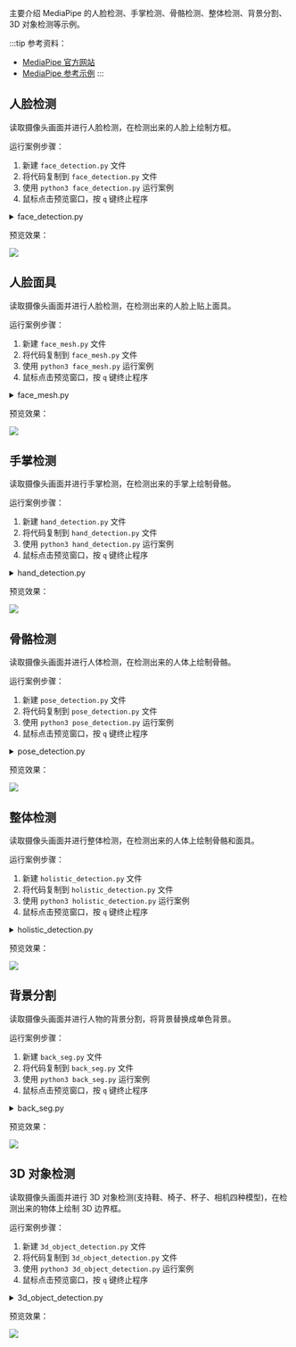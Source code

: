 主要介绍 MediaPipe 的人脸检测、手掌检测、骨骼检测、整体检测、背景分割、3D 对象检测等示例。

:::tip
参考资料：

- [MediaPipe 官方网站](https://github.com/google/mediapipe)
- [MediaPipe 参考示例](https://chuoling.github.io/mediapipe/)
  :::

## 人脸检测

读取摄像头画面并进行人脸检测，在检测出来的人脸上绘制方框。

运行案例步骤：

1. 新建 `face_detection.py` 文件
2. 将代码复制到 `face_detection.py` 文件
3. 使用 `python3 face_detection.py` 运行案例
4. 鼠标点击预览窗口，按 `q` 键终止程序

<details>
<summary>face_detection.py</summary>

```
#!/usr/bin/env python3
# -_- encoding: utf-8 -_-

import cv2
import mediapipe as mp
mp_face_detection = mp.solutions.face_detection
mp_drawing = mp.solutions.drawing_utils

cap = cv2.VideoCapture(0)
with mp_face_detection.FaceDetection(
model_selection=0, min_detection_confidence=0.5) as face_detection:
while cap.isOpened():
success, image = cap.read()
if not success:
print("Ignoring empty camera frame.") # If loading a video, use 'break' instead of 'continue'.
continue

    # To improve performance, optionally mark the image as not writeable to
    # pass by reference.
    image.flags.writeable = False
    image = cv2.cvtColor(image, cv2.COLOR_BGR2RGB)
    results = face_detection.process(image)

    # Draw the face detection annotations on the image.
    image.flags.writeable = True
    image = cv2.cvtColor(image, cv2.COLOR_RGB2BGR)
    if results.detections:
      for detection in results.detections:
        mp_drawing.draw_detection(image, detection)
    # Flip the image horizontally for a selfie-view display.
    cv2.imshow('MediaPipe Face Detection', cv2.flip(image, 1))
    if cv2.waitKey(1) & 0xFF == ord('q'):
      break

cap.release()
cv2.destroyAllWindows()
```

</details>

预览效果：

<div style={{ textAlign: "center" }}>
  <img
    src="/img/common/radxa-os/application-dev/mediapipe_face_detection.webp"
    style={{ width: "100%", maxWidth: "1200px" }}
  />
</div>

## 人脸面具

读取摄像头画面并进行人脸检测，在检测出来的人脸上贴上面具。

运行案例步骤：

1. 新建 `face_mesh.py` 文件
2. 将代码复制到 `face_mesh.py` 文件
3. 使用 `python3 face_mesh.py` 运行案例
4. 鼠标点击预览窗口，按 `q` 键终止程序

<details>
<summary>face_mesh.py</summary>

```
#!/usr/bin/env python3

# -_- encoding: utf-8 -_-

import cv2
import mediapipe as mp
mp_drawing = mp.solutions.drawing_utils
mp_drawing_styles = mp.solutions.drawing_styles
mp_face_mesh = mp.solutions.face_mesh

drawing_spec = mp_drawing.DrawingSpec(thickness=1, circle_radius=1)
cap = cv2.VideoCapture(0)
with mp_face_mesh.FaceMesh(
max_num_faces=1,
refine_landmarks=True,
min_detection_confidence=0.5,
min_tracking_confidence=0.5) as face_mesh:
while cap.isOpened():
success, image = cap.read()
if not success:
print("Ignoring empty camera frame.") # If loading a video, use 'break' instead of 'continue'.
continue

    # To improve performance, optionally mark the image as not writeable to
    # pass by reference.
    image.flags.writeable = False
    image = cv2.cvtColor(image, cv2.COLOR_BGR2RGB)
    results = face_mesh.process(image)

    # Draw the face mesh annotations on the image.
    image.flags.writeable = True
    image = cv2.cvtColor(image, cv2.COLOR_RGB2BGR)
    if results.multi_face_landmarks:
      for face_landmarks in results.multi_face_landmarks:
        mp_drawing.draw_landmarks(
            image=image,
            landmark_list=face_landmarks,
            connections=mp_face_mesh.FACEMESH_TESSELLATION,
            landmark_drawing_spec=None,
            connection_drawing_spec=mp_drawing_styles
            .get_default_face_mesh_tessellation_style())
        mp_drawing.draw_landmarks(
            image=image,
            landmark_list=face_landmarks,
            connections=mp_face_mesh.FACEMESH_CONTOURS,
            landmark_drawing_spec=None,
            connection_drawing_spec=mp_drawing_styles
            .get_default_face_mesh_contours_style())
        mp_drawing.draw_landmarks(
            image=image,
            landmark_list=face_landmarks,
            connections=mp_face_mesh.FACEMESH_IRISES,
            landmark_drawing_spec=None,
            connection_drawing_spec=mp_drawing_styles
            .get_default_face_mesh_iris_connections_style())
    # Flip the image horizontally for a selfie-view display.
    cv2.imshow('MediaPipe Face Mesh', cv2.flip(image, 1))
    if cv2.waitKey(1) & 0xFF == ord('q'):
      break

cap.release()
cv2.destroyAllWindows()
```

</details>

预览效果：

<div style={{ textAlign: "center" }}>
  <img
    src="/img/common/radxa-os/application-dev/mediapipe_face_mesh.webp"
    style={{ width: "100%", maxWidth: "1200px" }}
  />
</div>

## 手掌检测

读取摄像头画面并进行手掌检测，在检测出来的手掌上绘制骨骼。

运行案例步骤：

1. 新建 `hand_detection.py` 文件
2. 将代码复制到 `hand_detection.py` 文件
3. 使用 `python3 hand_detection.py` 运行案例
4. 鼠标点击预览窗口，按 `q` 键终止程序

<details>
<summary>hand_detection.py</summary>

```
#!/usr/bin/env python3

# -_- encoding: utf-8 -_-

import cv2
import mediapipe as mp
mp_drawing = mp.solutions.drawing_utils
mp_drawing_styles = mp.solutions.drawing_styles
mp_hands = mp.solutions.hands

cap = cv2.VideoCapture(0)
with mp_hands.Hands(
model_complexity=0,
min_detection_confidence=0.5,
min_tracking_confidence=0.5) as hands:
while cap.isOpened():
success, image = cap.read()
if not success:
print("Ignoring empty camera frame.") # If loading a video, use 'break' instead of 'continue'.
continue

    # To improve performance, optionally mark the image as not writeable to
    # pass by reference.
    image.flags.writeable = False
    image = cv2.cvtColor(image, cv2.COLOR_BGR2RGB)
    results = hands.process(image)

    # Draw the hand annotations on the image.
    image.flags.writeable = True
    image = cv2.cvtColor(image, cv2.COLOR_RGB2BGR)
    if results.multi_hand_landmarks:
      for hand_landmarks in results.multi_hand_landmarks:
        mp_drawing.draw_landmarks(
            image,
            hand_landmarks,
            mp_hands.HAND_CONNECTIONS,
            mp_drawing_styles.get_default_hand_landmarks_style(),
            mp_drawing_styles.get_default_hand_connections_style())
    # Flip the image horizontally for a selfie-view display.
    cv2.imshow('MediaPipe Hands', cv2.flip(image, 1))
    if cv2.waitKey(1) & 0xFF == ord('q'):
      break

cap.release()
cv2.destroyAllWindows()
```

</details>

预览效果：

<div style={{ textAlign: "center" }}>
  <img
    src="/img/common/radxa-os/application-dev/mediapipe_hands.webp"
    style={{ width: "100%", maxWidth: "1200px" }}
  />
</div>

## 骨骼检测

读取摄像头画面并进行人体检测，在检测出来的人体上绘制骨骼。

运行案例步骤：

1. 新建 `pose_detection.py` 文件
2. 将代码复制到 `pose_detection.py` 文件
3. 使用 `python3 pose_detection.py` 运行案例
4. 鼠标点击预览窗口，按 `q` 键终止程序

<details>
<summary>pose_detection.py</summary>

```
#!/usr/bin/env python3

# -_- encoding: utf-8 -_-

import cv2
import mediapipe as mp
mp_drawing = mp.solutions.drawing_utils
mp_drawing_styles = mp.solutions.drawing_styles
mp_pose = mp.solutions.pose

cap = cv2.VideoCapture(0)
with mp_pose.Pose(
min_detection_confidence=0.5,
min_tracking_confidence=0.5) as pose:
while cap.isOpened():
success, image = cap.read()
if not success:
print("Ignoring empty camera frame.") # If loading a video, use 'break' instead of 'continue'.
continue

    # To improve performance, optionally mark the image as not writeable to
    # pass by reference.
    image.flags.writeable = False
    image = cv2.cvtColor(image, cv2.COLOR_BGR2RGB)
    results = pose.process(image)

    # Draw the pose annotation on the image.
    image.flags.writeable = True
    image = cv2.cvtColor(image, cv2.COLOR_RGB2BGR)
    mp_drawing.draw_landmarks(
        image,
        results.pose_landmarks,
        mp_pose.POSE_CONNECTIONS,
        landmark_drawing_spec=mp_drawing_styles.get_default_pose_landmarks_style())
    # Flip the image horizontally for a selfie-view display.
    cv2.imshow('MediaPipe Pose', cv2.flip(image, 1))
    if cv2.waitKey(1) & 0xFF == ord('q'):
      break

cap.release()
cv2.destroyAllWindows()
```

</details>

预览效果：

<div style={{ textAlign: "center" }}>
  <img
    src="/img/common/radxa-os/application-dev/mediapipe_pose.webp"
    style={{ width: "100%", maxWidth: "1200px" }}
  />
</div>

## 整体检测

读取摄像头画面并进行整体检测，在检测出来的人体上绘制骨骼和面具。

运行案例步骤：

1. 新建 `holistic_detection.py` 文件
2. 将代码复制到 `holistic_detection.py` 文件
3. 使用 `python3 holistic_detection.py` 运行案例
4. 鼠标点击预览窗口，按 `q` 键终止程序

<details>
<summary>holistic_detection.py</summary>

```
#!/usr/bin/env python3

# -_- encoding: utf-8 -_-

import cv2
import mediapipe as mp
mp_drawing = mp.solutions.drawing_utils
mp_drawing_styles = mp.solutions.drawing_styles
mp_holistic = mp.solutions.holistic

cap = cv2.VideoCapture(0)
with mp_holistic.Holistic(
min_detection_confidence=0.5,
min_tracking_confidence=0.5) as holistic:
while cap.isOpened():
success, image = cap.read()
if not success:
print("Ignoring empty camera frame.") # If loading a video, use 'break' instead of 'continue'.
continue

    # To improve performance, optionally mark the image as not writeable to
    # pass by reference.
    image.flags.writeable = False
    image = cv2.cvtColor(image, cv2.COLOR_BGR2RGB)
    results = holistic.process(image)

    # Draw landmark annotation on the image.
    image.flags.writeable = True
    image = cv2.cvtColor(image, cv2.COLOR_RGB2BGR)
    mp_drawing.draw_landmarks(
        image,
        results.face_landmarks,
        mp_holistic.FACEMESH_CONTOURS,
        landmark_drawing_spec=None,
        connection_drawing_spec=mp_drawing_styles
        .get_default_face_mesh_contours_style())
    mp_drawing.draw_landmarks(
        image,
        results.pose_landmarks,
        mp_holistic.POSE_CONNECTIONS,
        landmark_drawing_spec=mp_drawing_styles
        .get_default_pose_landmarks_style())
    # Flip the image horizontally for a selfie-view display.
    cv2.imshow('MediaPipe Holistic', cv2.flip(image, 1))
    if cv2.waitKey(1) & 0xFF == ord('q'):
      break

cap.release()
cv2.destroyAllWindows()
```

</details>

预览效果：

<div style={{ textAlign: "center" }}>
  <img
    src="/img/common/radxa-os/application-dev/mediapipe_holistic.webp"
    style={{ width: "100%", maxWidth: "1200px" }}
  />
</div>

## 背景分割

读取摄像头画面并进行人物的背景分割，将背景替换成单色背景。

运行案例步骤：

1. 新建 `back_seg.py` 文件
2. 将代码复制到 `back_seg.py` 文件
3. 使用 `python3 back_seg.py` 运行案例
4. 鼠标点击预览窗口，按 `q` 键终止程序

<details>
<summary>back_seg.py</summary>

```
#!/usr/bin/env python3

# -_- encoding: utf-8 -_-

import cv2
import mediapipe as mp
import numpy as np
mp_drawing = mp.solutions.drawing_utils
mp_selfie_segmentation = mp.solutions.selfie_segmentation

BG_COLOR = (192, 192, 192) # gray
cap = cv2.VideoCapture(0)
with mp_selfie_segmentation.SelfieSegmentation(
model_selection=1) as selfie_segmentation:
bg_image = None
while cap.isOpened():
success, image = cap.read()
if not success:
print("Ignoring empty camera frame.") # If loading a video, use 'break' instead of 'continue'.
continue

    # Flip the image horizontally for a later selfie-view display, and convert
    # the BGR image to RGB.
    image = cv2.cvtColor(cv2.flip(image, 1), cv2.COLOR_BGR2RGB)
    # To improve performance, optionally mark the image as not writeable to
    # pass by reference.
    image.flags.writeable = False
    results = selfie_segmentation.process(image)

    image.flags.writeable = True
    image = cv2.cvtColor(image, cv2.COLOR_RGB2BGR)

    # Draw selfie segmentation on the background image.
    # To improve segmentation around boundaries, consider applying a joint
    # bilateral filter to "results.segmentation_mask" with "image".
    condition = np.stack(
      (results.segmentation_mask,) * 3, axis=-1) > 0.1
    # The background can be customized.
    #   a) Load an image (with the same width and height of the input image) to
    #      be the background, e.g., bg_image = cv2.imread('/path/to/image/file')
    #   b) Blur the input image by applying image filtering, e.g.,
    #      bg_image = cv2.GaussianBlur(image,(55,55),0)
    if bg_image is None:
      bg_image = np.zeros(image.shape, dtype=np.uint8)
      bg_image[:] = BG_COLOR
    output_image = np.where(condition, image, bg_image)

    cv2.imshow('MediaPipe Selfie Segmentation', output_image)
    if cv2.waitKey(1) & 0xFF == ord('q'):
      break

cap.release()
cv2.destroyAllWindows()
```

</details>

预览效果：

<div style={{ textAlign: "center" }}>
  <img
    src="/img/common/radxa-os/application-dev/mediapipe_seg.webp"
    style={{ width: "100%", maxWidth: "1200px" }}
  />
</div>

## 3D 对象检测

读取摄像头画面并进行 3D 对象检测(支持鞋、椅子、杯子、相机四种模型)，在检测出来的物体上绘制 3D 边界框。

运行案例步骤：

1. 新建 `3d_object_detection.py` 文件
2. 将代码复制到 `3d_object_detection.py` 文件
3. 使用 `python3 3d_object_detection.py` 运行案例
4. 鼠标点击预览窗口，按 `q` 键终止程序

<details>
<summary>3d_object_detection.py</summary>

```
#!/usr/bin/env python3

# -_- coding: utf-8 -_-

import cv2
import mediapipe as mp

# Initialize MediaPipe components

mp_drawing = mp.solutions.drawing_utils
mp_objectron = mp.solutions.objectron

# Available models

MODELS = ['Shoe', 'Chair', 'Cup', 'Camera']
current_model = 0 # Start with first model

# Initialize video capture

cap = cv2.VideoCapture(0)

# Create initial Objectron instance

objectron = mp_objectron.Objectron(
static_image_mode=False,
max_num_objects=5,
min_detection_confidence=0.5,
min_tracking_confidence=0.99,
model_name=MODELS[current_model]
)

while cap.isOpened():
success, image = cap.read()
if not success:
print("Ignoring empty camera frame.")
continue

    # Process image
    image.flags.writeable = False
    image = cv2.cvtColor(image, cv2.COLOR_BGR2RGB)
    results = objectron.process(image)

    # Draw results
    image.flags.writeable = True
    image = cv2.cvtColor(image, cv2.COLOR_RGB2BGR)

    if results.detected_objects:
        for detected_object in results.detected_objects:
            mp_drawing.draw_landmarks(
                image, detected_object.landmarks_2d, mp_objectron.BOX_CONNECTIONS)
            mp_drawing.draw_axis(image, detected_object.rotation,
                               detected_object.translation)

    # # First flip the image for display
    # image = cv2.flip(image, 1)

    # Then add text to the already-mirrored image
    # Note: We adjust the x-position to account for mirroring
    text_x = image.shape[1] - 200  # Right side position
    cv2.putText(image, f"Model: {MODELS[current_model]}", (text_x, 30),
               cv2.FONT_HERSHEY_SIMPLEX, 0.7, (0, 255, 0), 2)

    # Show final view
    cv2.imshow('MediaPipe Objectron', image)

    # Key handling
    key = cv2.waitKey(5) & 0xFF
    if key == 27 or key == ord('q'):  # ESC or 'q' to quit
        break
    elif key == ord('f'):  # 'f' for next model
        current_model = (current_model + 1) % len(MODELS)
        objectron = mp_objectron.Objectron(
            static_image_mode=False,
            max_num_objects=5,
            min_detection_confidence=0.5,
            min_tracking_confidence=0.99,
            model_name=MODELS[current_model]
        )
        print(f"Switched to model: {MODELS[current_model]}")

cap.release()
cv2.destroyAllWindows()
```

</details>

预览效果：

<div style={{ textAlign: "center" }}>
  <img
    src="/img/common/radxa-os/application-dev/mediapipe_3d_object.webp"
    style={{ width: "100%", maxWidth: "1200px" }}
  />
</div>
